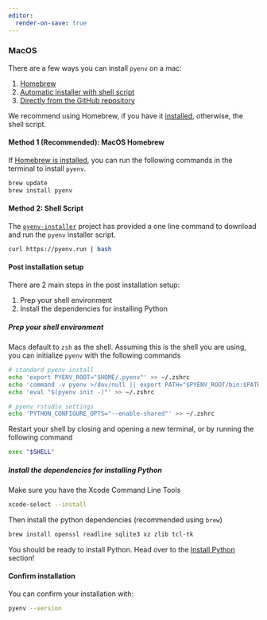 ```yaml
---
editor:
  render-on-save: true
---
```


### MacOS

There are a few ways you can install `pyenv` on a mac:

1. [Homebrew](https://github.com/pyenv/pyenv#homebrew-in-macos)
2. [Automatic installer with shell script](https://github.com/pyenv/pyenv#automatic-installer)
3. [Directly from the GitHub repository](https://github.com/pyenv/pyenv#basic-github-checkout)

We recommend using Homebrew,
if you have it
[installed](https://brew.sh/),
otherwise, the shell script.

#### Method 1 (Recommended): MacOS Homebrew

If
[Homebrew is installed](https://brew.sh/),
you can run the following commands in the terminal to install `pyenv`.

```sh
brew update
brew install pyenv
```

#### Method 2: Shell Script

The
[`pyenv-installer`](https://github.com/pyenv/pyenv-installer) project
has provided a one line command to download and run the `pyenv` installer script.

```sh
curl https://pyenv.run | bash
```

#### Post installation setup

There are 2 main steps in the post installation setup:

1. Prep your shell environment
2. Install the dependencies for installing Python

##### Prep your shell environment

Macs default to `zsh` as the shell.
Assuming this is the shell you are using,
you can initialize `pyenv` with the following commands

```sh
# standard pyenv install
echo 'export PYENV_ROOT="$HOME/.pyenv"' >> ~/.zshrc
echo 'command -v pyenv >/dev/null || export PATH="$PYENV_ROOT/bin:$PATH"' >> ~/.zshrc
echo 'eval "$(pyenv init -)"' >> ~/.zshrc

# pyenv rstudio settings
echo 'PYTHON_CONFIGURE_OPTS="--enable-shared"' >> ~/.zshrc
```

Restart your shell by closing and opening a new terminal,
or by running the following command

```sh
exec "$SHELL"
```

##### Install the dependencies for installing Python

Make sure you have the Xcode Command Line Tools

```sh
xcode-select --install
```

Then install the python dependencies (recommended using `brew`)

```sh
brew install openssl readline sqlite3 xz zlib tcl-tk
```

You should be ready to install Python.
Head over to the [Install Python](#install-python) section!

#### Confirm installation

You can confirm your installation with:

```sh
pyenv --version
```
